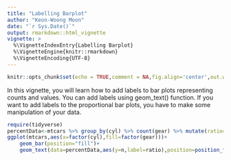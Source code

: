 ```yaml
---
title: "Labelling Barplot"
author: "Keon-Woong Moon"
date: "`r Sys.Date()`"
output: rmarkdown::html_vignette
vignette: >
  %\VignetteIndexEntry{Labelling Barplot}
  %\VignetteEngine{knitr::rmarkdown}
  %\VignetteEncoding{UTF-8}
---
```


```r
knitr::opts_chunk$set(echo = TRUE,comment = NA,fig.align='center',out.width="90%")
```

In this vignette, you will learn how to add labels to bar plots representing counts and values. You can add labels using geom_text() function. If you want to add labels to the proportional bar plots, you have to make some manipulation of your data.

```r
require(tidyverse)
percentData<-mtcars %>% group_by(cyl) %>% count(gear) %>% mutate(ratio=scales::percent(n/sum(n)))
ggplot(mtcars,aes(x=factor(cyl),fill=factor(gear)))+
    geom_bar(position="fill")+
    geom_text(data=percentData,aes(y=n,label=ratio),position=position_fill(vjust=0.5))
```